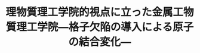 ﻿---
title: "理物質理工学院的視点に立った金属工物質理工学院―格子欠陥の導入による原子の結合変化―"
category: "物質理工学院"
vol: "7"
interviewee: "佐藤 彰一 "
url: ""
tags: []
pdf: "7-4.pdf"
career: ""
preface: "金属といった言葉からは鉄鋼業といった重厚長大なものが連想されるが、実際には様々なことが研究されている。長津田の大学その他材料科学専攻で破壊力学講座を受け持っておられる佐藤先生の研究内容は物理の物性と変わらないように思われる。佐藤先生のは他のの共同研究が多いせいか開放的であり活気にあふれていた。そういった雰囲気の中取材は行われた。"
---
